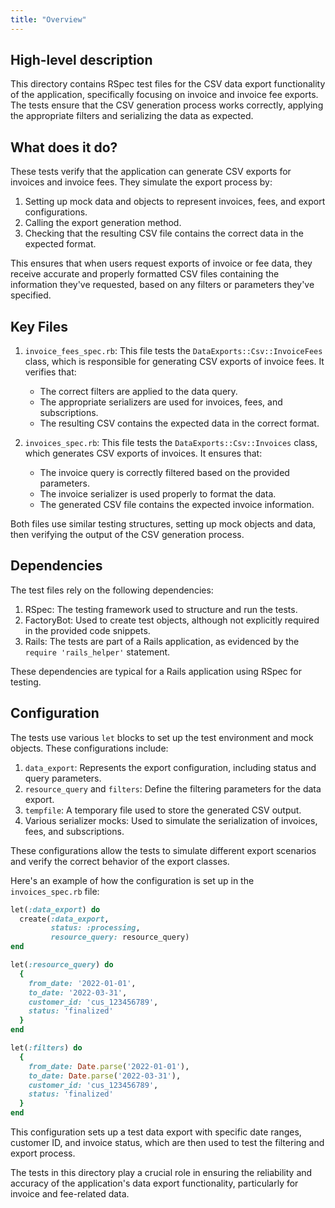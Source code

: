 ```yaml
---
title: "Overview"
---
```


## High-level description
This directory contains RSpec test files for the CSV data export functionality of the application, specifically focusing on invoice and invoice fee exports. The tests ensure that the CSV generation process works correctly, applying the appropriate filters and serializing the data as expected.

## What does it do?
These tests verify that the application can generate CSV exports for invoices and invoice fees. They simulate the export process by:

1. Setting up mock data and objects to represent invoices, fees, and export configurations.
2. Calling the export generation method.
3. Checking that the resulting CSV file contains the correct data in the expected format.

This ensures that when users request exports of invoice or fee data, they receive accurate and properly formatted CSV files containing the information they've requested, based on any filters or parameters they've specified.

## Key Files
1. `invoice_fees_spec.rb`: This file tests the `DataExports::Csv::InvoiceFees` class, which is responsible for generating CSV exports of invoice fees. It verifies that:
   - The correct filters are applied to the data query.
   - The appropriate serializers are used for invoices, fees, and subscriptions.
   - The resulting CSV contains the expected data in the correct format.

2. `invoices_spec.rb`: This file tests the `DataExports::Csv::Invoices` class, which generates CSV exports of invoices. It ensures that:
   - The invoice query is correctly filtered based on the provided parameters.
   - The invoice serializer is used properly to format the data.
   - The generated CSV file contains the expected invoice information.

Both files use similar testing structures, setting up mock objects and data, then verifying the output of the CSV generation process.

## Dependencies
The test files rely on the following dependencies:

1. RSpec: The testing framework used to structure and run the tests.
2. FactoryBot: Used to create test objects, although not explicitly required in the provided code snippets.
3. Rails: The tests are part of a Rails application, as evidenced by the `require 'rails_helper'` statement.

These dependencies are typical for a Rails application using RSpec for testing.

## Configuration
The tests use various `let` blocks to set up the test environment and mock objects. These configurations include:

1. `data_export`: Represents the export configuration, including status and query parameters.
2. `resource_query` and `filters`: Define the filtering parameters for the data export.
3. `tempfile`: A temporary file used to store the generated CSV output.
4. Various serializer mocks: Used to simulate the serialization of invoices, fees, and subscriptions.

These configurations allow the tests to simulate different export scenarios and verify the correct behavior of the export classes.

Here's an example of how the configuration is set up in the `invoices_spec.rb` file:

```ruby
let(:data_export) do
  create(:data_export,
         status: :processing,
         resource_query: resource_query)
end

let(:resource_query) do
  {
    from_date: '2022-01-01',
    to_date: '2022-03-31',
    customer_id: 'cus_123456789',
    status: 'finalized'
  }
end

let(:filters) do
  {
    from_date: Date.parse('2022-01-01'),
    to_date: Date.parse('2022-03-31'),
    customer_id: 'cus_123456789',
    status: 'finalized'
  }
end
```

This configuration sets up a test data export with specific date ranges, customer ID, and invoice status, which are then used to test the filtering and export process.

The tests in this directory play a crucial role in ensuring the reliability and accuracy of the application's data export functionality, particularly for invoice and fee-related data.